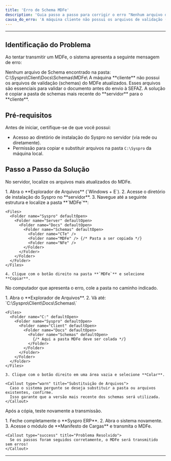 ```yaml
---
title: 'Erro de Schema MDFe'
description: 'Guia passo a passo para corrigir o erro "Nenhum arquivo de Schema encontrado" ao transmitir MDFe no Syspro ERP.'
causa_do_erro: 'A máquina cliente não possui os arquivos de validação (schemas) do MDFe atualizados. A solução é copiar a pasta de schemas mais recente do servidor para o cliente.'
---
```



---

## Identificação do Problema

Ao tentar transmitir um MDFe, o sistema apresenta a seguinte mensagem de erro:

<Callout type="error" title="Erro Apresentado">
  Nenhum arquivo de Schema encontrado na pasta:  
  C:\Syspro\Client\Docs\Schemas\MDFe\
</Callout>

<Callout type="info" title="Causa do Erro">
  A máquina **cliente** não possui os arquivos de validação (schemas) do MDFe atualizados.  
  Esses arquivos são essenciais para validar o documento antes do envio à SEFAZ.  
  A solução é copiar a pasta de schemas mais recente do **servidor** para o **cliente**.
</Callout>

## Pré-requisitos

Antes de iniciar, certifique-se de que você possui:

- Acesso ao diretório de instalação do Syspro no servidor (via rede ou diretamente).
- Permissão para copiar e substituir arquivos na pasta `C:\Syspro` da máquina local.

## Passo a Passo da Solução

<Steps>
  <Step title="Copiar a Pasta de Schemas no Servidor">
    <p>No servidor, localize os arquivos mais atualizados do MDFe.</p>
    1. Abra o **Explorador de Arquivos** (`Windows + E`).  
    2. Acesse o diretório de instalação do Syspro no **servidor**.  
    3. Navegue até a seguinte estrutura e localize a pasta **`MDFe`**:

    <Files>
      <Folder name="Syspro" defaultOpen>
        <Folder name="Server" defaultOpen>
          <Folder name="Docs" defaultOpen>
            <Folder name="Schemas" defaultOpen>
              <Folder name="CTe" />
              <Folder name="MDFe" /> {/* Pasta a ser copiada */}
              <Folder name="NFe" />
            </Folder>
          </Folder>
        </Folder>
      </Folder>
    </Files>

    4. Clique com o botão direito na pasta **`MDFe`** e selecione **Copiar**.
  </Step>

  <Step title="Colar a Pasta na Máquina Local">
    <p>No computador que apresenta o erro, cole a pasta no caminho indicado.</p>
    1. Abra o **Explorador de Arquivos**.  
    2. Vá até: `C:\Syspro\Client\Docs\Schemas\`  

    <Files>
      <Folder name="C:" defaultOpen>
        <Folder name="Syspro" defaultOpen>
          <Folder name="Client" defaultOpen>
            <Folder name="Docs" defaultOpen>
              <Folder name="Schemas" defaultOpen>
                {/* Aqui a pasta MDFe deve ser colada */}
              </Folder>
            </Folder>
          </Folder>
        </Folder>
      </Folder>
    </Files>

    3. Clique com o botão direito em uma área vazia e selecione **Colar**.  

    <Callout type="warn" title="Substituição de Arquivos">
      Caso o sistema pergunte se deseja substituir a pasta ou arquivos existentes, confirme.  
      Isso garante que a versão mais recente dos schemas será utilizada.
    </Callout>
  </Step>

  <Step title="Verificar se o Problema Foi Resolvido">
    <p>Após a cópia, teste novamente a transmissão.</p>
    1. Feche completamente o **Syspro ERP**.  
    2. Abra o sistema novamente.  
    3. Acesse o módulo de **Manifesto de Cargas** e transmita o MDFe.  

    <Callout type="success" title="Problema Resolvido">
      Se os passos foram seguidos corretamente, o MDFe será transmitido sem erros!
    </Callout>
  </Step>
</Steps>

---

<SuporteSection modulo="MDFe" />
